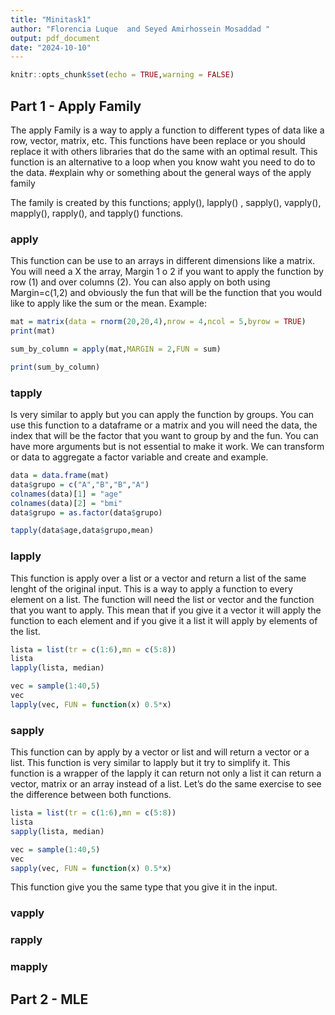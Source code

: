 ```yaml
---
title: "Minitask1"
author: "Florencia Luque  and Seyed Amirhossein Mosaddad "
output: pdf_document
date: "2024-10-10"
---
```


```r
knitr::opts_chunk$set(echo = TRUE,warning = FALSE)
```

## Part 1 - Apply Family 
The apply Family is a way to apply a function to different types of data like a row, vector, matrix, etc. This functions have been replace or you should replace it with others libraries that do the same with an optimal result. This function is an alternative to a loop when you know waht you need to do to the data.
#explain why or something about the general ways of the apply family

The family is created by this functions; apply(), lapply() , sapply(), vapply(), mapply(), rapply(), and tapply() functions.

### apply
This function can be use to an arrays in different dimensions like a matrix. You will need a X the array, Margin 1 o 2 if you want to apply the function by row (1) and over columns (2). You can also apply on both using Margin=c(1,2) and obviously the fun that will be the function that you would like to apply like the sum or the mean.
Example:
```r
mat = matrix(data = rnorm(20,20,4),nrow = 4,ncol = 5,byrow = TRUE)
print(mat)

sum_by_column = apply(mat,MARGIN = 2,FUN = sum)

print(sum_by_column)
```
### tapply 
Is very similar to apply but you can apply the function by groups. You can use this function to a dataframe or a matrix and you will need the data, the index that will be the factor that you want to group by and the fun. You can have more arguments but is not essential to make it work. 
We can transform or data to aggregate a factor variable and create and example.
```r
data = data.frame(mat)
data$grupo = c("A","B","B","A")
colnames(data)[1] = "age"
colnames(data)[2] = "bmi"
data$grupo = as.factor(data$grupo)

tapply(data$age,data$grupo,mean)
```
### lapply
This function is apply over a list or a vector and return a list of the same lenght of the original input. This is a way to apply a function to every element on a list. The function will need the list or vector and the function that you want to apply. This mean that if you give it a vector it will apply the function to each element and if you give it a list it will apply by elements of the list.

```r
lista = list(tr = c(1:6),mn = c(5:8))
lista
lapply(lista, median)

vec = sample(1:40,5)
vec
lapply(vec, FUN = function(x) 0.5*x)
```

### sapply
This function can by apply by a vector or list and will return a vector or a list. This function is very similar to lapply but it try to simplify it. This function is a wrapper of the lapply it can return not only a list it can return a vector, matrix or an array instead of a list.
Let's do the same exercise to see the difference between both functions.

```r
lista = list(tr = c(1:6),mn = c(5:8))
lista
sapply(lista, median)

vec = sample(1:40,5)
vec
sapply(vec, FUN = function(x) 0.5*x)
```
This function give you the same type that you give it in the input.

### vapply

### rapply

### mapply

## Part 2 - MLE



